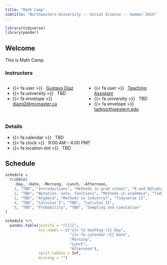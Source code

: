 ```yaml
---
title: "Math Camp"
subtitle: "Northwestern University -- Social Science -- Summer 2024"
---
```


```r
library(tidyverse)
library(pander)
```

## Welcome

This is Math Camp.

### Instructors

:::: {.columns}


::: {.column width="50%"}
- {{< fa user >}} &nbsp; [Gustavo Diaz](https://gustavodiaz.org/)
- {{< fa university >}} &nbsp; TBD
- {{< fa envelope >}} &nbsp; <a href="mailto:diazg2@mcmaster.ca">diazg2@mcmaster.ca</a>
:::

::: {.column width="50%"}
- {{< fa user >}} &nbsp; [Teaching Assistant](TBD)
- {{< fa university >}} &nbsp; TBD
- {{< fa envelope >}} &nbsp; <a href="mailto:ta@northwestern.edu">ta@northwestern.edu</a>
:::

::::


### Details

- {{< fa calendar >}} &nbsp; TBD
- {{< fa clock >}} &nbsp; 9:00 AM -- 4:00 PM?
- {{< fa location-dot >}} &nbsp; TBD

## Schedule


```r
schedule =
  tribble(
    ~Day, ~Date, ~Morning, ~Lunch, ~Afternoon,
    1, "TBD", "Introductions", "Methods in grad school", "R and RStudio",
    2, "TBD", "Notation, sets, functions", "Methods in academia", "Tidyverse I",
    3, "TBD", "Algebra", "Methods in industry?", "Tidyverse II",
    4, "TBD", "Calculus I", "TBD", "Calculus II",
    5, "TBD", "Probability", "TBD", "Sampling and simulation"
)
```

<div class="centered-table">

```r
schedule %>% 
  pandoc.table(justify = "rllll",
               col.names = c("{{< fa hashtag >}} Day",
                             "{{< fa calendar >}} Date",
                             "Morning",
                             "Lunch",
                             "Afternoon"),
               split.tables = Inf,
               missing = "")
```

</div>





